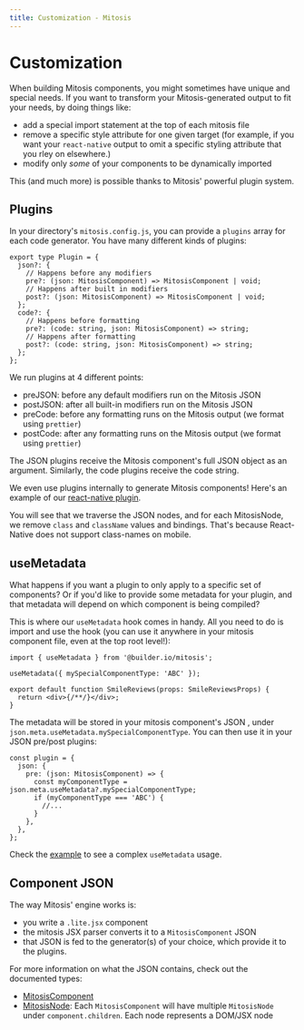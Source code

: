 ```yaml
---
title: Customization - Mitosis
---
```


# Customization

When building Mitosis components, you might sometimes have unique and special needs. If you want to transform your Mitosis-generated output to fit your needs, by doing things like:

- add a special import statement at the top of each mitosis file
- remove a specific style attribute for one given target (for example, if you want your `react-native` output to omit a specific styling attribute that you rley on elsewhere.)
- modify only _some_ of your components to be dynamically imported

This (and much more) is possible thanks to Mitosis' powerful plugin system.

## Plugins

In your directory's `mitosis.config.js`, you can provide a `plugins` array for each code generator. You have many different kinds of plugins:

```tsx
export type Plugin = {
  json?: {
    // Happens before any modifiers
    pre?: (json: MitosisComponent) => MitosisComponent | void;
    // Happens after built in modifiers
    post?: (json: MitosisComponent) => MitosisComponent | void;
  };
  code?: {
    // Happens before formatting
    pre?: (code: string, json: MitosisComponent) => string;
    // Happens after formatting
    post?: (code: string, json: MitosisComponent) => string;
  };
};
```

We run plugins at 4 different points:

- preJSON: before any default modifiers run on the Mitosis JSON
- postJSON: after all built-in modifiers run on the Mitosis JSON
- preCode: before any formatting runs on the Mitosis output (we format using `prettier`)
- postCode: after any formatting runs on the Mitosis output (we format using `prettier`)

The JSON plugins receive the Mitosis component's full JSON object as an argument. Similarly, the code plugins receive the code string.

We even use plugins internally to generate Mitosis components! Here's an example of our [react-native plugin](https://github.com/BuilderIO/mitosis/blob/328572740bb3ff2f66924d431dc6360f5f4e0c62/packages/core/src/generators/react-native.ts#L82-L118).

You will see that we traverse the JSON nodes, and for each MitosisNode, we remove `class` and `className` values and bindings. That's because React-Native does not support class-names on mobile.

## useMetadata

What happens if you want a plugin to only apply to a specific set of components?
Or if you'd like to provide some metadata for your plugin,
and that metadata will depend on which component is being compiled?

This is where our `useMetadata` hook comes in handy.
All you need to do is import and use the hook
(you can use it anywhere in your mitosis component file, even at the top root level!):

```tsx
import { useMetadata } from '@builder.io/mitosis';

useMetadata({ mySpecialComponentType: 'ABC' });

export default function SmileReviews(props: SmileReviewsProps) {
  return <div>{/**/}</div>;
}
```

The metadata will be stored in your mitosis component's JSON
, under `json.meta.useMetadata.mySpecialComponentType`.
You can then use it in your JSON pre/post plugins:

```tsx
const plugin = {
  json: {
    pre: (json: MitosisComponent) => {
      const myComponentType = json.meta.useMetadata?.mySpecialComponentType;
      if (myComponentType === 'ABC') {
        //...
      }
    },
  },
};
```

Check the [example](https://github.com/BuilderIO/mitosis/tree/main/examples/metadata/src/components/metadata.lite.tsx) to see a complex `useMetadata` usage.

## Component JSON

The way Mitosis' engine works is:

- you write a `.lite.jsx` component
- the mitosis JSX parser converts it to a `MitosisComponent` JSON
- that JSON is fed to the generator(s) of your choice, which provide it to the plugins.

For more information on what the JSON contains, check out the documented types:

- [MitosisComponent](https://github.com/BuilderIO/mitosis/blob/main/packages/core/src/types/mitosis-component.ts)
- [MitosisNode](https://github.com/BuilderIO/mitosis/blob/main/packages/core/src/types/mitosis-node.ts): Each `MitosisComponent` will have multiple `MitosisNode` under `component.children`. Each node represents a DOM/JSX node

